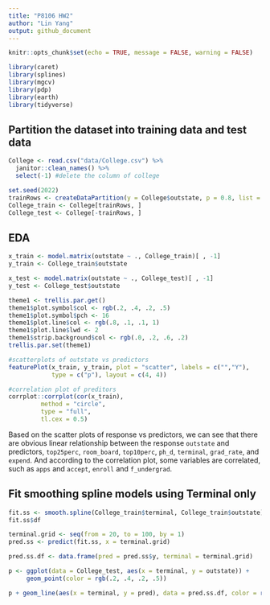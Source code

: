```yaml
---
title: "P8106 HW2"
author: "Lin Yang"
output: github_document
--- 
```




  
```r
knitr::opts_chunk$set(echo = TRUE, message = FALSE, warning = FALSE)
```

```r
library(caret) 
library(splines)
library(mgcv)
library(pdp)
library(earth)
library(tidyverse)
```

## Partition the dataset into training data and test data
```r
College <- read.csv("data/College.csv") %>% 
  janitor::clean_names() %>% 
  select(-1) #delete the column of college

set.seed(2022)
trainRows <- createDataPartition(y = College$outstate, p = 0.8, list = FALSE)
College_train <- College[trainRows, ]
College_test <- College[-trainRows, ]
```

## EDA 
```r
x_train <- model.matrix(outstate ~ ., College_train)[ , -1]
y_train <- College_train$outstate

x_test <- model.matrix(outstate ~ ., College_test)[ , -1]
y_test <- College_test$outstate

theme1 <- trellis.par.get()
theme1$plot.symbol$col <- rgb(.2, .4, .2, .5)
theme1$plot.symbol$pch <- 16
theme1$plot.line$col <- rgb(.8, .1, .1, 1)
theme1$plot.line$lwd <- 2
theme1$strip.background$col <- rgb(.0, .2, .6, .2)
trellis.par.set(theme1)

#scatterplots of outstate vs predictors
featurePlot(x_train, y_train, plot = "scatter", labels = c("","Y"),
            type = c("p"), layout = c(4, 4))

#correlation plot of preditors
corrplot::corrplot(cor(x_train), 
         method = "circle", 
         type = "full",
         tl.cex = 0.5)
```

Based on the scatter plots of response vs predictors, we can see that there are obvious linear relationship between the response `outstate` and predictors, `top25perc`, `room_board`, `top10perc`, `ph_d`, `terminal`, `grad_rate`, and `expend`. And according to the correlation plot, some variables are correlated, such as `apps` and `accept`, `enroll` and `f_undergrad`.


## Fit smoothing spline models using Terminal only
```r
fit.ss <- smooth.spline(College_train$terminal, College_train$outstate)
fit.ss$df

terminal.grid <- seq(from = 20, to = 100, by = 1)
pred.ss <- predict(fit.ss, x = terminal.grid)

pred.ss.df <- data.frame(pred = pred.ss$y, terminal = terminal.grid)

p <- ggplot(data = College_test, aes(x = terminal, y = outstate)) +
     geom_point(color = rgb(.2, .4, .2, .5))

p + geom_line(aes(x = terminal, y = pred), data = pred.ss.df, color = rgb(.8, .1, .1, 1)) + theme_bw()
```







